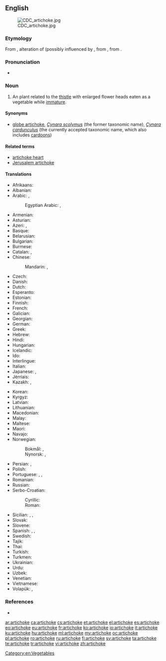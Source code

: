 ==English==
{{wikipedia}}
[[Image:CDC_artichoke.jpg|right]]

===Etymology===
From {{etyl|lmo|en}} {{term|articiocco|lang=lmo}}, alteration of {{term|arcicioffo|lang=lmo}} (possibly influenced by {{term|ciocco||stump|lang=it}}, from {{etyl|osp|en}} {{term|alcarchofa|lang=osp}}, from {{etyl|ar|en}} {{term|قرشوف|القرشوف|artichoke|tr=al-qaršūf|lang=ar}}.

===Pronunciation===
* {{audio|en-us-artichoke.ogg|Audio (US)}}

===Noun===
{{en-noun}}

# An plant related to the [[thistle]] with enlarged flower heads eaten as a vegetable while [[immature]].

====Synonyms====
* [[globe artichoke]], ''[[Cynara scolymus]]'' (the former taxonomic name), ''[[Cynara cardunculus]]'' (the currently accepted taxonomic name, which also includes [[cardoon]]s)

====Related terms====
* [[artichoke heart]]
* [[Jerusalem artichoke]]

====Translations====
{{trans-top|Vegetable}}
* Afrikaans: {{t|af|artisjok}}
* Albanian: {{t|sq|angjinarja}}
* Arabic: {{t|ar|خُرْشوف|m|tr=xuršūf}}, {{t|ar|الأرضي شوكي|m|tr=al-ʾarḍi šawkī|sc=Arab}}
*: Egyptian Arabic: {{t|arz|خرشوفة|f|tr=xaršufa|sc=Arab}}, {{t|arz|خرشوف|m-p|tr=xaršuf}}
* Armenian: {{t|hy|կանկառ|sc=Armn}}
* Asturian: {{t|ast|alcachofa|f}}
* Azeri: {{t|az|artişok}}, {{t|az|ənginar}}
* Basque: {{t|eu|orburu}}
* Belarusian: {{t|be|артышок|m|tr=artyšók|sc=Cyrl}}
* Bulgarian: {{t|bg|артишок|m|tr=artišók|sc=Cyrl}}
* Burmese: {{t+|my|ပဲပိုးတီ|tr=pe: pou: di|sc=Mymr}}
* Catalan: {{t|ca|carxofera|f}}, {{t+|ca|carxofa}}
* Chinese:
*: Mandarin: {{t+|cmn|洋薊|sc=Hani}}, {{t|cmn|洋蓟|tr=yángjì|sc=Hani}}
* Czech: {{t+|cs|artyčok|m}}
* Danish: {{t|da|artiskok}}
* Dutch: {{t+|nl|artisjok|m}}
* Esperanto: {{t|eo|artiŝoko}}
* Estonian: {{t|et|artišokk}}
* Finnish: {{t+|fi|latva-artisokka}}
* French: {{t+|fr|artichaut|m}}
* Galician: {{t|gl|alcachofa|f}}
* Georgian: {{t|ka|არტიშოკი|sc=Geor}}
* German: {{t+|de|Artischocke|f}}
* Greek: {{t+|el|αγκινάρα|f|tr=aginara}}
* Hebrew: {{t+|he|ארטישוק|m|tr=artishok}}
* Hindi: {{t|hi|आटिचोक|tr=āṭicok|sc=Deva}}
* Hungarian: {{t+|hu|articsóka}}
* Icelandic: {{t|is|ætiþistill}}
* Ido: {{t+|io|artichoko}}
* Interlingue: {{t|ie|artichoc}}
* Italian: {{t+|it|carciofo|m}}
* Japanese: {{t|ja|朝鮮薊|tr=chōsen azami|sc=Jpan}} {{qualifier|Korean thistle}}, {{t+|ja|アーティチョーク|tr=ātichōku|sc=Jpan}}
* Jèrriais: {{t|roa-jer|artichaut vèrt|m}}
* Kazakh: {{t|kk|бөрікгүл|tr=börikgül|sc=Cyrl}}, {{t|kk|артишок|tr=artïşok|sc=Cyrl}}
{{trans-mid}}
* Korean: {{t|ko|아티초크|tr=atichokeu|sc=Kore}}
* Kyrgyz: {{t|ky|артишок|tr=artişok|sc=Cyrl}}
* Latvian: {{t|lv|artišoks|m}}
* Lithuanian: {{t|lt|artišokas|m}}
* Macedonian: {{t|mk|артичока|m|tr=artičóka}}
* Malay: {{t|ms|articok}}
* Maltese: {{t|mt|qaqoċċa|f}}
* Maori: {{t|mi|atihoka}}
* Navajo: {{t|nv|azeeʼ hókániitsoh daadánígíí}}
* Norwegian:
*: Bokmål: {{t+|no|artisjokk|m}}, {{t|no|artiskokk|m}}
*: Nynorsk: {{t|nn|artisjokk|m}}, {{t|nn|artiskokk|m}}
* Persian: {{t|fa|کنگر فرنگی|tr=kangar-e-farangi|sc=fa-Arab}}, {{t+|fa|آرتیشو|tr=ârtišo|sc=fa-Arab}}
* Polish: {{t+|pl|karczoch|m}}
* Portuguese: {{t+|pt|alcachofra|f}}, {{t|pt|alcachofra de comer|f}}, {{t|pt|alcachofra hortense|f}}
* Romanian: {{t+|ro|anghinare|f}}
* Russian: {{t+|ru|артишок|m|tr=artišók}}
* Serbo-Croatian:
*: Cyrillic: {{t|sh|артичока|f}}
*: Roman: {{t|sh|artičoka|f}}
* Sicilian: {{t+|scn|cacocciùlu|m}}, {{t+|scn|cacocciùla|f}}, {{t|scn|caccioffula|f}}
* Slovak: {{t|sk|artičoka|f}}
* Slovene: {{t+|sl|artičoka|f}}
* Spanish: {{t+|es|alcachofa|f}}, {{t|es|alcaucil|m}} {{qualifier|Argentina|Southern Spain}}, {{t|es|alcacil|m}} {{qualifier|Southeastern Spain}}
* Swedish: {{t+|sv|kronärtskocka}}
* Tajik: {{t|tg|анганор|tr=anganor|sc=Cyrl}}
* Thai: {{t|th|อาติโช๊ค|tr=aa dtì chóhk}}
* Turkish: {{t+|tr|enginar}}
* Turkmen: {{t|tk|artişok}}
* Ukrainian: {{t+|uk|артишок|m|tr=artyšók|sc=Cyrl}}
* Urdu: {{t|ur|اٹچوك|tr=āṭicok|sc=ur-Arab}}
* Uzbek: {{t|uz|artishok}}
* Venetian: {{t|vec|articioco|m}}
* Vietnamese: {{t|vi|atisô}}
* Volapük: {{t+|vo|tijod}}, {{qualifier|older term}} {{t|vo|tijep}}
{{trans-bottom}}

===References===
* {{R:BBS}}

[[Category:en:Vegetables]]

[[ar:artichoke]]
[[ca:artichoke]]
[[cs:artichoke]]
[[et:artichoke]]
[[el:artichoke]]
[[es:artichoke]]
[[eo:artichoke]]
[[eu:artichoke]]
[[fr:artichoke]]
[[ko:artichoke]]
[[io:artichoke]]
[[it:artichoke]]
[[ku:artichoke]]
[[hu:artichoke]]
[[ml:artichoke]]
[[my:artichoke]]
[[oc:artichoke]]
[[pl:artichoke]]
[[ro:artichoke]]
[[ru:artichoke]]
[[fi:artichoke]]
[[sv:artichoke]]
[[ta:artichoke]]
[[te:artichoke]]
[[tr:artichoke]]
[[vi:artichoke]]
[[zh:artichoke]]